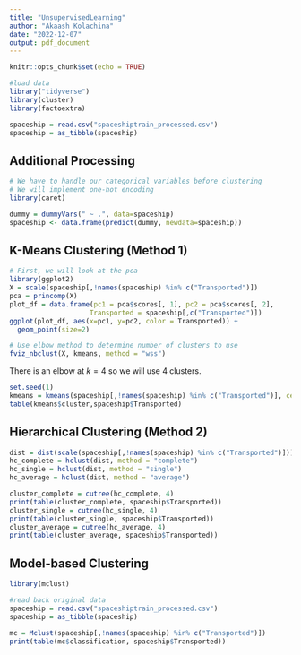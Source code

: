 ```yaml
---
title: "UnsupervisedLearning"
author: "Akaash Kolachina"
date: "2022-12-07"
output: pdf_document
---
```


```r
knitr::opts_chunk$set(echo = TRUE)
```

```r
#load data
library("tidyverse")
library(cluster)
library(factoextra)

spaceship = read.csv("spaceshiptrain_processed.csv")
spaceship = as_tibble(spaceship)
```

## Additional Processing
```r
# We have to handle our categorical variables before clustering
# We will implement one-hot encoding 
library(caret)

dummy = dummyVars(" ~ .", data=spaceship)
spaceship <- data.frame(predict(dummy, newdata=spaceship))
```

## K-Means Clustering (Method 1)

```r
# First, we will look at the pca
library(ggplot2)
X = scale(spaceship[,!names(spaceship) %in% c("Transported")])
pca = princomp(X)
plot_df = data.frame(pc1 = pca$scores[, 1], pc2 = pca$scores[, 2],
                    Transported = spaceship[,c("Transported")])
ggplot(plot_df, aes(x=pc1, y=pc2, color = Transported)) +
  geom_point(size=2)
```
```r
# Use elbow method to determine number of clusters to use
fviz_nbclust(X, kmeans, method = "wss")
```

There is an elbow at $k = 4$ so we will use 4 clusters.

```r
set.seed(1)
kmeans = kmeans(spaceship[,!names(spaceship) %in% c("Transported")], centers = 4, nstart = 20)
table(kmeans$cluster,spaceship$Transported)
```

## Hierarchical Clustering (Method 2)
```r
dist = dist(scale(spaceship[,!names(spaceship) %in% c("Transported")]))
hc_complete = hclust(dist, method = "complete")
hc_single = hclust(dist, method = "single")
hc_average = hclust(dist, method = "average")
```
```r
cluster_complete = cutree(hc_complete, 4)
print(table(cluster_complete, spaceship$Transported))
cluster_single = cutree(hc_single, 4)
print(table(cluster_single, spaceship$Transported))
cluster_average = cutree(hc_average, 4)
print(table(cluster_average, spaceship$Transported))
```

## Model-based Clustering
```r
library(mclust)

#read back original data
spaceship = read.csv("spaceshiptrain_processed.csv")
spaceship = as_tibble(spaceship)

mc = Mclust(spaceship[,!names(spaceship) %in% c("Transported")])
print(table(mc$classification, spaceship$Transported))
```

